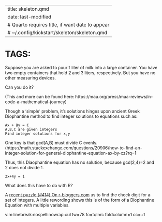 
---
title: skeleton.qmd
date: last-modified
# Quarto requires title, if want date to appear
# ~/.config/kickstart/skeleton/skeleton.qmd
---
#   TAGS:   

Suppose you are asked to pour 1 liter of milk into a large container.   You
have two empty containers that hold 2 and 3 liters, respectively.  But you have no
other measuring devices.

Can you do it?

(This and more can be found here:  https://maa.org/press/maa-reviews/in-code-a-mathematical-journey)

Though a 'simple' problem, it's solutions hinges upon ancient Greek Diophantine
method to find integer solutions to equations such as:

```
Ax + By = C
A,B,C are given integers
Find integer solutions for x,y
```
One key is that gcd(A,B) must divide C evenly.
(https://math.stackexchange.com/questions/20906/how-to-find-an-integer-solution-for-general-diophantine-equation-ax-by-cz?rq=1

Thus, this Diaophantine equation has no solution, because gcd(2,4)=2 and 2
does not divide 1.
```
2x+4y = 1
```

What does this have to do with R?  

A [recent puzzle (#414) On
r-bloggers.com](https://www.r-bloggers.com/2024/03/r-solution-for-excel-puzzles-16/sked)
us to find the check digit for a set of integers.   A little rewording shows this is of the form of
a Diophantine Equation with multiple variables.




vim:linebreak:nospell:nowrap:cul tw=78 fo=tqlnrc foldcolumn=1 cc=+1
